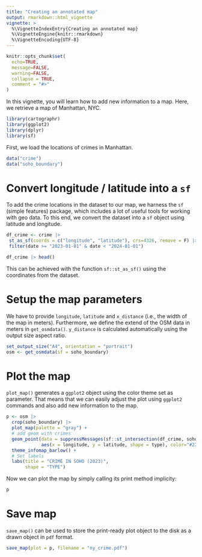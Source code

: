 ```yaml
---
title: "Creating an annotated map"
output: rmarkdown::html_vignette
vignette: >
  %\VignetteIndexEntry{Creating an annotated map}
  %\VignetteEngine{knitr::rmarkdown}
  %\VignetteEncoding{UTF-8}
---
```


```r
knitr::opts_chunk$set(
  echo=TRUE,
  message=FALSE,
  warning=FALSE,
  collapse = TRUE,
  comment = "#>"
)
```

In this vignette, you will learn how to add new information to a map. Here, we retrieve a map of Manhattan, NYC. 


```r
library(cartographr)
library(ggplot2)
library(dplyr)
library(sf)
```

First, we load the locations of crimes in Manhattan. 


```r
data("crime") 
data("soho_boundary") 
```

# Convert longitude / latitude into a `sf`

To add the crime locations in the dataset to our map, we harness the `sf` (simple features) package, which includes a lot of useful tools for working with geo data. To this end, we convert the dataset into a `sf` object using latitude and longitude.  

```r
df_crime <- crime |> 
 st_as_sf(coords = c("longitude", "latitude"), crs=4326, remove = F) |>
 filter(date >= "2023-01-01" & date < "2024-01-01")

df_crime |> head()
```

This can be achieved with the function `sf::st_as_sf()` using the coordinates from the dataset. 

# Setup the map parameters

We have to provide `longitude`, `latitude` and `x_distance` (i.e., the width of the map in meters). Furthermore, we define the extend of the OSM data in meters in `get_osmdata()`. `y_distance` is calculated automatically using the output size aspect ratio. 

```r
set_output_size("A4", orientation = "portrait")
osm <- get_osmdata(sf = soho_boundary)
```

# Plot the map

`plot_map()` generates a `ggplot2` object using the color theme set as parameter. That means that we can easily adjust the plot using `ggplot2` commands and also add new information to the map.

```r
p <- osm |> 
  crop(soho_boundary) |> 
  plot_map(palette = "gray") +
  # add geom with crimes
  geom_point(data = suppressMessages(sf::st_intersection(df_crime, soho_boundary)),
             aes(x = longitude, y = latitude, shape = type), color="#222424", size=2) + 
  theme_infomap_barlow() + 
  # Set labels
  labs(title = "CRIME IN SOHO (2023)",
       shape = "TYPE")
```

Now we can plot the map by simply calling its print method implicity:

```r
p
```

# Save map

`save_map()` can be used to store the print-ready plot object to the disk as a drawn object in `pdf` format. 

```r
save_map(plot = p, filename = "ny_crime.pdf")
```
